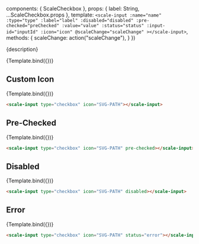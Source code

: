 
<Meta
  title="Components/Checkbox"
  component={ScaleCheckbox}
  argTypes={{}}
/>

  components: { ScaleCheckbox },
  props: {
    label: String,
    ...ScaleCheckbox.props
  },
  template: `
    <scale-input
      :name="name"
      :type="type"
      :label="label"
      :disabled="disabled"
      :pre-checked="preChecked"
      :value="value"
      :status="status"
      :input-id="inputId"
      :icon="icon"
      @scaleChange="scaleChange"
    ></scale-input>
  `,
  methods: {
    scaleChange: action("scaleChange"),
  }
})

<Description>{description}</Description>

<Preview withSource="none">
  <Story
    name="Standard"
    args={{
      label: "Checkbox",
      type: "checkbox"
    }}
  >
    {Template.bind({})}
  </Story>
</Preview>

<Props story="Standard" />

## Custom Icon

<Preview withSource="none">
  <Story
    name="Custom Icon"
    args={{
      label: "Custom Icon",
      type: "checkbox",
      icon: ICON
    }}
  >
    {Template.bind({})}
  </Story>
</Preview>

```html
<scale-input type="checkbox" icon="SVG-PATH"></scale-input>
```

## Pre-Checked

<Preview withSource="none">
  <Story
    name="Pre-Checked"
    args={{
      label: "Pre-Checked",
      type: "checkbox",
      icon: ICON,
      preChecked: true
    }}
  >
    {Template.bind({})}
  </Story>
</Preview>

```html
<scale-input type="checkbox" icon="SVG-PATH" pre-checked></scale-input>
```

## Disabled

<Preview withSource="none">
  <Story
    name="Disabled"
    args={{
      label: "Disabled",
      type: "checkbox",
      icon: ICON,
      disabled: true
    }}
  >
    {Template.bind({})}
  </Story>
</Preview>

```html
<scale-input type="checkbox" icon="SVG-PATH" disabled></scale-input>
```

## Error

<Preview withSource="none">
  <Story
    name="Error"
    args={{
      label: "Error",
      type: "checkbox",
      icon: ICON,
      status: "error"
    }}
  >
    {Template.bind({})}
  </Story>
</Preview>

```html
<scale-input type="checkbox" icon="SVG-PATH" status="error"></scale-input>
```
